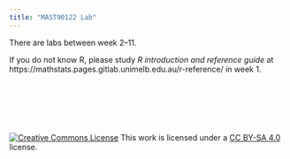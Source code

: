 ---
title: "MAST90122 Lab"
---

There are labs between week 2--11. 

If you do not know R, please study *R introduction and reference guide* at https://mathstats.pages.gitlab.unimelb.edu.au/r-reference/ in week 1. 

<p>&nbsp;</p>


<p>&nbsp;</p>

<p>&nbsp;</p>


<a rel="license" href="http://creativecommons.org/licenses/by-sa/4.0/"><img alt="Creative Commons License" style="border-width:0" src="https://i.creativecommons.org/l/by-sa/4.0/88x31.png" /></a> This work is licensed under a <a rel="license" href="https://creativecommons.org/licenses/by-sa/4.0/">CC BY-SA 4.0</a> license. 





